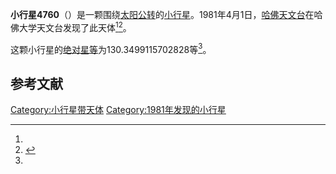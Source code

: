 {{Infobox planet
| bgcolour = #FFFFC0
| name = 4760 Jia-xiang
| symbol = 
| image = 
| caption = 
| discovery = yes
| discovery_ref = 
| discoverer = [[哈佛天文台|哈佛天文台]]
| discovery_site = [[哈佛大学天文台|哈佛大学天文台]] 
| discovered = 1981年4月1日
| designations = yes
| mp_name = 
| named_after = 
| alt_names = 1981 GN1/ 1981 GP1 / 1982 SE5
| mp_category = [[主带小行星|主带小行星]]
| orbit_ref = <ref name="a">[http://ssd.jpl.nasa.gov/sbdb.cgi?sstr=4760 4760 Jia-xiang] {{Wayback|url=http://ssd.jpl.nasa.gov/sbdb.cgi?sstr=4760 |date=20201124010548 }}，小行星數據庫瀏覽器（JPL Small-Body Database Browser）－[[美国国家航空航天局|美国国家航空航天局]]喷气推进实验室</ref>
| epoch = 2456400.5 (2013年4月18日更新)
| aphelion = {{convert|2.625925839727224|AU|km|3|abbr=on|lk=out}}
| perihelion = {{convert|2.024686435499641|AU|km|3|abbr=on}}
| semimajor = {{convert|2.325306137613433|AU|km|3|abbr=on}}
| eccentricity = 0.129281774
| period = 1295.145717 [[日|日]]<br />3.55[[儒略年|儒略年]]
| avg_speed = 
| inclination = 9.850031692700929
| asc_node = 177.8411331893407
| mean_anomaly = 
| arg_peri = 130.3499115702828
| satellites = 
| physical_characteristics = yes
| dimensions = 
| mass = 
| density = 
| surface_grav = 
| escape_velocity = 
| sidereal_day = 
| axial_tilt = 
| pole_ecliptic_lat = 
| pole_ecliptic_lon = 
| albedo = 
| temperatures= 
| temp_name1 = 
| mean_temp_1 = 
| max_temp_1 = 
| temp_name2 = 
| max_temp_2 = 
| spectral_type = 
| abs_magnitude = 130.3499115702828
}}

'''小行星4760'''（{{lang-en|4760 Jia-xiang}}）是一颗围绕[[太阳|太阳]][[公转|公转]]的[[小行星|小行星]]。1981年4月1日，[[哈佛天文台|哈佛天文台]]在哈佛大学天文台发现了此天体<ref name="a" /><ref>{{cite news|title=小行星列表|url=http://cfa-www.harvard.edu/iau/lists/NumberedMPs.txt|accessdate=2013-07-08|newspaper=哈佛大学|archive-date=2008-05-17|archive-url=https://web.archive.org/web/20080517010638/http://cfa-www.harvard.edu/iau/lists/NumberedMPs.txt|dead-url=no}}</ref>。

这颗小行星的[[绝对星等|绝对星等]]为130.3499115702828等<ref name="a" />。

==参考文献==
{{reflist}}
{{Minor Planet Number|[[小行星4759|小行星4759]]|[[小行星4761|小行星4761]]}}

{{小天体}}

[[Category:小行星带天体|Category:小行星带天体]]
[[Category:1981年发现的小行星|Category:1981年发现的小行星]]

{{asteroid-stub}}